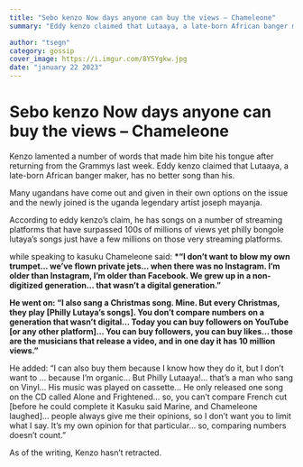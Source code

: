 ```yaml
---
title: "Sebo kenzo Now days anyone can buy the views – Chameleone"
summary: "Eddy kenzo claimed that Lutaaya, a late-born African banger maker, has no better song than his"

author: "tsegn"
category: gossip
cover_image: https://i.imgur.com/8Y5Ygkw.jpg
date: "january 22 2023"
---
```


# Sebo kenzo Now days anyone can buy the views – Chameleone

Kenzo lamented a number of words that made him bite his tongue after returning from the Grammys last week. Eddy kenzo claimed that Lutaaya, a late-born African banger maker, has no better song than his.

Many ugandans have come out and given in their own options on the issue and the newly joined is the uganda legendary artist joseph mayanja.

According to eddy kenzo’s claim, he has songs on a number of streaming platforms that have surpassed 100s of millions of views yet philly bongole lutaya’s songs just have a few millions on those very streaming platforms.

while speaking to kasuku Chameleone said: **\*“I don’t want to blow my own trumpet… we’ve flown private jets… when there was no Instagram. I’m older than Instagram, I’m older than Facebook. We grew up in a non-digitized generation… that wasn’t a digital generation.”**

**He went on: “I also sang a Christmas song. Mine. But every Christmas, they play [Philly Lutaya’s songs]. You don’t compare numbers on a generation that wasn’t digital… Today you can buy followers on YouTube [or any other platform]… You can buy followers, you can buy likes… those are the musicians that release a video, and in one day it has 10 million views.”**

He added: “I can also buy them because I know how they do it, but I don’t want to … because I’m organic… But Philly Lutaaya!… that’s a man who sang on Vinyl… His music was played on cassette… He only released one song on the CD called Alone and Frightened… so, you can’t compare French cut [before he could complete it Kasuku said Marine, and Chameleone laughed]… people always give me their opinions, so I don’t want you to limit what I say. It’s my own opinion for that particular… so, comparing numbers doesn’t count.”

As of the writing, Kenzo hasn’t retracted.
